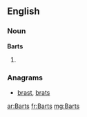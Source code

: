 ==English==

===Noun===
'''Barts'''

# {{plural of|Bart}}

===Anagrams===
* [[brast#English|brast]], [[brats#English|brats]]

[[ar:Barts]]
[[fr:Barts]]
[[mg:Barts]]
